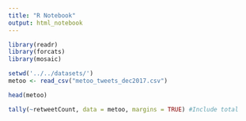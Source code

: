 ```yaml
---
title: "R Notebook"
output: html_notebook
---
```


```r

library(readr)
library(forcats)
library(mosaic)

setwd('../../datasets/')
metoo <- read_csv("metoo_tweets_dec2017.csv")

head(metoo)

tally(~retweetCount, data = metoo, margins = TRUE) #Include total

```
